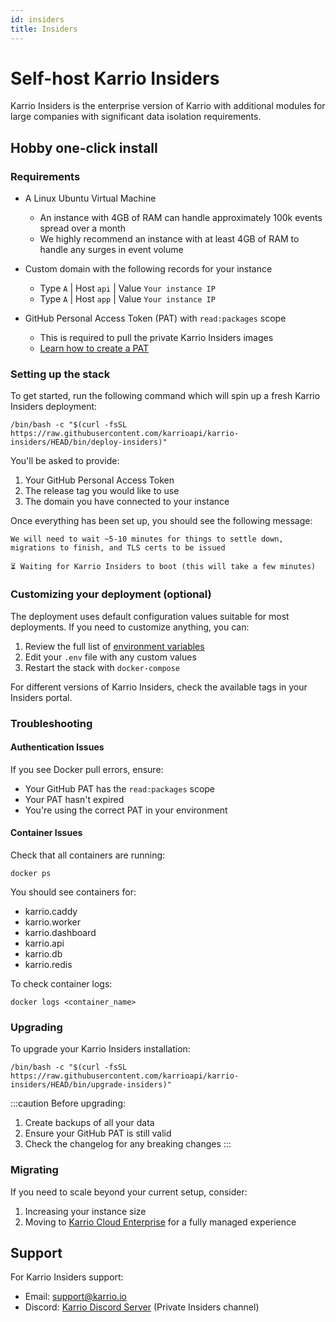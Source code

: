 ```yaml
---
id: insiders
title: Insiders
---
```


# Self-host Karrio Insiders

Karrio Insiders is the enterprise version of Karrio with additional modules for large companies with significant data isolation requirements.

## Hobby one-click install

### Requirements

-   A Linux Ubuntu Virtual Machine

    -   An instance with 4GB of RAM can handle approximately 100k events spread over a month
    -   We highly recommend an instance with at least 4GB of RAM to handle any surges in event volume

-   Custom domain with the following records for your instance

    -   Type `A` | Host `api` | Value `Your instance IP`
    -   Type `A` | Host `app` | Value `Your instance IP`

-   GitHub Personal Access Token (PAT) with `read:packages` scope
    -   This is required to pull the private Karrio Insiders images
    -   [Learn how to create a PAT](https://docs.github.com/en/authentication/keeping-your-account-and-data-secure/managing-your-personal-access-tokens)

### Setting up the stack

To get started, run the following command which will spin up a fresh Karrio Insiders deployment:

```terminal title="Terminal"
/bin/bash -c "$(curl -fsSL https://raw.githubusercontent.com/karrioapi/karrio-insiders/HEAD/bin/deploy-insiders)"
```

You'll be asked to provide:

1. Your GitHub Personal Access Token
2. The release tag you would like to use
3. The domain you have connected to your instance

Once everything has been set up, you should see the following message:

```terminal title="Terminal"
We will need to wait ~5-10 minutes for things to settle down, migrations to finish, and TLS certs to be issued

⏳ Waiting for Karrio Insiders to boot (this will take a few minutes)
```

### Customizing your deployment (optional)

The deployment uses default configuration values suitable for most deployments. If you need to customize anything, you can:

1. Review the full list of [environment variables](/product/self-hosting/environment)
2. Edit your `.env` file with any custom values
3. Restart the stack with `docker-compose`

For different versions of Karrio Insiders, check the available tags in your Insiders portal.

### Troubleshooting

#### Authentication Issues

If you see Docker pull errors, ensure:

-   Your GitHub PAT has the `read:packages` scope
-   Your PAT hasn't expired
-   You're using the correct PAT in your environment

#### Container Issues

Check that all containers are running:

```terminal title="Terminal"
docker ps
```

You should see containers for:

-   karrio.caddy
-   karrio.worker
-   karrio.dashboard
-   karrio.api
-   karrio.db
-   karrio.redis

To check container logs:

```terminal title="Terminal"
docker logs <container_name>
```

### Upgrading

To upgrade your Karrio Insiders installation:

```terminal title="Terminal"
/bin/bash -c "$(curl -fsSL https://raw.githubusercontent.com/karrioapi/karrio-insiders/HEAD/bin/upgrade-insiders)"
```

:::caution
Before upgrading:

1. Create backups of all your data
2. Ensure your GitHub PAT is still valid
3. Check the changelog for any breaking changes
   :::

### Migrating

If you need to scale beyond your current setup, consider:

1. Increasing your instance size
2. Moving to [Karrio Cloud Enterprise](https://karrio.io/enterprise) for a fully managed experience

## Support

For Karrio Insiders support:

-   Email: support@karrio.io
-   Discord: [Karrio Discord Server](https://discord.gg/gS88uE7sEx) (Private Insiders channel)
